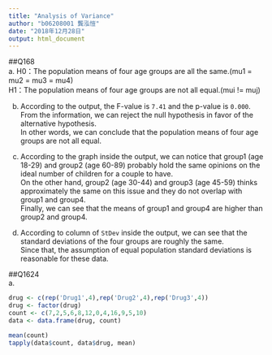 ```yaml
---
title: "Analysis of Variance"
author: "b06208001 龔泓愷"
date: "2018年12月28日"
output: html_document
---
```

##Q168    
a. H0：The population means of four age groups are all the same.(mu1 = mu2 = mu3 = mu4)    
H1：The population means of four age groups are not all equal.(mui != muj)    

b. According to the output, the F-value is `7.41` and the p-value is `0.000`.   
From the information, we can reject the null hypothesis in favor of the alternative hypothesis.     
In other words, we can conclude that the population means of four age groups are not all equal.   

c. According to the graph inside the output, we can notice that group1 (age 18-29) and group2 (age 60-89) probably hold the same opinions on the ideal number of children for a couple to have.    
On the other hand, group2 (age 30-44) and group3 (age 45-59) thinks approximately the same on this issue and they do not overlap with group1 and group4.   
Finally, we can see that the means of group1 and group4 are higher than group2 and group4.   

d. According to column of `StDev` inside the output, we can see that the standard deviations of the four groups are roughly the same.     
Since that, the assumption of equal population standard deviations is reasonable for these data.   

##Q1624   
a. 
```r
drug <- c(rep('Drug1',4),rep('Drug2',4),rep('Drug3',4))
drug <- factor(drug)
count <- c(7,2,5,6,8,12,0,4,16,9,5,10)
data <- data.frame(drug, count)

mean(count)
tapply(data$count, data$drug, mean)
```

